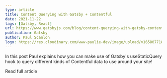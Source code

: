 ```yaml
---
type: article
title: Content Querying with Gatsby + Contentful
date: 2021-11-22
tags: [Gatsby, React]
url: https://www.gatsbyjs.com/blog/content-querying-with-gatsby-contentful
publication: Gatsby
author: Paul Scanlon
logo: https://res.cloudinary.com/www-paulie-dev/image/upload/v1658077182/paulie.dev/Logos/gatsby-logo_dgbkjm.png
---
```


In this post Paul explains how you can make use of Gatsby's useStaticQuery hook to query different kinds of Contentful
data to use around your site!

<CtaExternal href='https://www.gatsbyjs.com/blog/content-querying-with-gatsby-contentful'>
  Read full article
</CtaExternal>
